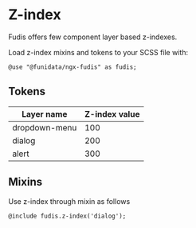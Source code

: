 
<Meta title="Foundations/Layers" />

# Z-index

Fudis offers few component layer based z-indexes. 

Load z-index mixins and tokens to your SCSS file with:

```
@use "@funidata/ngx-fudis" as fudis;
```

## Tokens

| Layer name    | Z-index value |
| ------------- | ------------- |
| dropdown-menu | 100           |
| dialog        | 200           |
| alert         | 300           |

## Mixins

Use z-index through mixin as follows

```
@include fudis.z-index('dialog');
```
